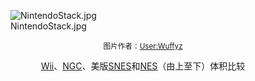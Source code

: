 [[Image:NintendoStack.jpg|center]]

<small><center>图片作者：[[c:User:Wuffyz|User:Wuffyz]]</center></small>

<center>[[Wii|Wii]]、[[任天堂GameCube|NGC]]、美版[[SNES|SNES]]和[[NES|NES]]（由上至下）体积比较</center>